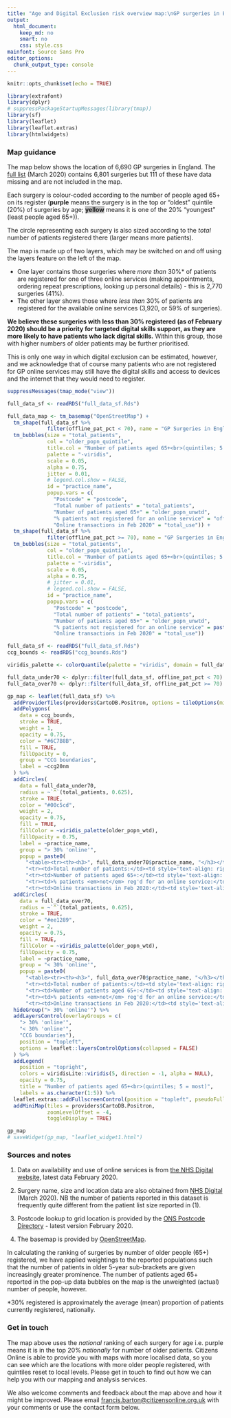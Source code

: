 ```yaml
---
title: "Age and Digital Exclusion risk overview map:\nGP surgeries in England"
output: 
  html_document: 
    keep_md: no
    smart: no
    css: style.css
mainfont: Source Sans Pro
editor_options: 
  chunk_output_type: console
---
```


```r
knitr::opts_chunk$set(echo = TRUE)

library(extrafont)
library(dplyr)
# suppressPackageStartupMessages(library(tmap))
library(sf)
library(leaflet)
library(leaflet.extras)
library(htmlwidgets)
```


### Map guidance

The map below shows the location of 6,690 GP surgeries in England. The [full list](https://digital.nhs.uk/data-and-information/publications/statistical/patients-registered-at-a-gp-practice/march-2020) (March 2020) contains 6,801 surgeries but 111 of these have data missing and are not included in the map.

Each surgery is colour-coded according to the number of people aged 65+ on its register (<span style="color: `r viridisLite::viridis(n = 5)[[1]]`;">**purple**</span> means the surgery is in the top or "oldest" quintile (20%) of surgeries by age; <span style="color: `r viridisLite::viridis(n = 5)[[5]]`; background-color: #bfbfbf;">**yellow**</span> means it is one of the 20% "youngest" (least people aged 65+)).

The circle representing each surgery is also sized according to the *total* number of patients registered there (larger means more patients).

The map is made up of two layers, which may be switched on and off using the layers feature on the left of the map.

- One layer contains those surgeries where _more than_ 30%* of patients are registered for one of three online services (making appointments, ordering repeat prescriptions, looking up personal details) - this is 2,770 surgeries (41%).
- The other layer shows those where _less than_ 30% of patients are registered for the available online services (3,920, or 59% of surgeries).

**We believe these surgeries with less than 30% registered (as of February 2020) should be a priority for targeted digital skills support, as they are more likely to have patients who lack digital skills.** Within this group, those with higher numbers of older patients may be further prioritised.

This is only one way in which digital exclusion can be estimated, however, and we acknowledge that of course many patients who are not registered for GP online services may still have the digital skills and access to devices and the internet that they would need to register.



```r

suppressMessages(tmap_mode("view"))

full_data_sf <- readRDS("full_data_sf.Rds")

full_data_map <- tm_basemap("OpenStreetMap") +
  tm_shape(full_data_sf %>%
             filter(offline_pat_pct < 70), name = "GP Surgeries in England (>30% using GP online services)") +
  tm_bubbles(size = "total_patients",
             col = "older_popn_quintile",
             title.col = "Number of patients aged 65+<br>(quintiles; 5 = most)",
             palette = "-viridis",
             scale = 0.05,
             alpha = 0.75,
             jitter = 0.01,
             # legend.col.show = FALSE,
             id = "practice_name",
             popup.vars = c(
               "Postcode" = "postcode",
               "Total number of patients" = "total_patients",
               "Number of patients aged 65+" = "older_popn_unwtd",
               "% patients not registered for an online service" = "offline_pat_pct",
               "Online transactions in Feb 2020" = "total_use")) +
  tm_shape(full_data_sf %>%
             filter(offline_pat_pct >= 70), name = "GP Surgeries in England (<30% using GP online services)") +
  tm_bubbles(size = "total_patients",
             col = "older_popn_quintile",
             title.col = "Number of patients aged 65+<br>(quintiles; 5 = most)",
             palette = "-viridis",
             scale = 0.05,
             alpha = 0.75,
             # jitter = 0.01,
             # legend.col.show = FALSE,
             id = "practice_name",
             popup.vars = c(
               "Postcode" = "postcode",
               "Total number of patients" = "total_patients",
               "Number of patients aged 65+" = "older_popn_unwtd",
               "% patients not registered for an online service" = paste0("offline_pat_pct", "%"),
               "Online transactions in Feb 2020" = "total_use"))

```

```r

full_data_sf <- readRDS("full_data_sf.Rds")
ccg_bounds <- readRDS("ccg_bounds.Rds")

viridis_palette <- colorQuantile(palette = "viridis", domain = full_data_sf$older_popn_wtd, n = 5, reverse = TRUE)

full_data_under70 <- dplyr::filter(full_data_sf, offline_pat_pct < 70)
full_data_over70 <- dplyr::filter(full_data_sf, offline_pat_pct >= 70)

gp_map <- leaflet(full_data_sf) %>% 
  addProviderTiles(providers$CartoDB.Positron, options = tileOptions(minZoom = 7, maxZoom = 14)) %>% 
  addPolygons(
    data = ccg_bounds,
    stroke = TRUE,
    weight = 1,
    opacity = 0.75,
    color = "#6C7B8B",
    fill = TRUE,
    fillOpacity = 0,
    group = "CCG boundaries",
    label = ~ccg20nm
  ) %>% 
  addCircles(
    data = full_data_under70,
    radius = ~`^`(total_patients, 0.625),
    stroke = TRUE,
    color = "#00c5cd",
    weight = 2,
    opacity = 0.75,
    fill = TRUE,
    fillColor = ~viridis_palette(older_popn_wtd),
    fillOpacity = 0.75,
    label = ~practice_name,
    group = "> 30% 'online'",
    popup = paste0(
      "<table><tr><th><h3>", full_data_under70$practice_name, "</h3></th><th style = 'font-weight: 400;'>", full_data_under70$postcode, "</th></tr>",
      "<tr><td>Total number of patients:</td><td style='text-align: right'><strong>", full_data_under70$total_patients, "</strong></td></tr>",
      "<tr><td>Number of patients aged 65+:</td><td style='text-align: right'><strong>", full_data_under70$older_popn_unwtd, "</strong></td></tr>",
      "<tr><td>% patients <em>not</em> reg'd for an online service:</td><td style='text-align: right'><strong>", full_data_under70$offline_pat_pct, "%</strong></td></tr>",
      "<tr><td>Online transactions in Feb 2020:</td><td style='text-align: right'><strong>", full_data_under70$total_use, "</strong></td></tr></table>")) %>% 
  addCircles(
    data = full_data_over70,
    radius = ~`^`(total_patients, 0.625),
    stroke = TRUE,
    color = "#ee1289",
    weight = 2,
    opacity = 0.75,
    fill = TRUE,
    fillColor = ~viridis_palette(older_popn_wtd),
    fillOpacity = 0.75,
    label = ~practice_name,
    group = "< 30% 'online'",
    popup = paste0(
      "<table><tr><th><h3>", full_data_over70$practice_name, "</h3></th><th style = 'font-weight: 400;'>", full_data_over70$postcode, "</th></tr>",
      "<tr><td>Total number of patients:</td><td style='text-align: right'><strong>", full_data_over70$total_patients, "</strong></td></tr>",
      "<tr><td>Number of patients aged 65+:</td><td style='text-align: right'><strong>", full_data_over70$older_popn_unwtd, "</strong></td></tr>",
      "<tr><td>% patients <em>not</em> reg'd for an online service:</td><td style='text-align: right'><strong>", full_data_over70$offline_pat_pct, "%</strong></td></tr>",
      "<tr><td>Online transactions in Feb 2020:</td><td style='text-align: right'><strong>", full_data_over70$total_use, "</strong></td></tr></table>")) %>% 
  hideGroup("> 30% 'online'") %>% 
  addLayersControl(overlayGroups = c(
    "> 30% 'online'",
    "< 30% 'online'",
    "CCG boundaries"),
    position = "topleft",
    options = leaflet::layersControlOptions(collapsed = FALSE)
  ) %>% 
  addLegend(
    position = "topright",
    colors = viridisLite::viridis(5, direction = -1, alpha = NULL),
    opacity = 0.75,
    title = "Number of patients aged 65+<br>(quintiles; 5 = most)",
    labels = as.character(1:5)) %>% 
  leaflet.extras::addFullscreenControl(position = "topleft", pseudoFullscreen = FALSE) %>% 
  addMiniMap(tiles = providers$CartoDB.Positron,
             zoomLevelOffset = -4,
             toggleDisplay = TRUE)

gp_map
# saveWidget(gp_map, "leaflet_widget1.html")

```


### Sources and notes
1. Data on availability and use of online services is from [the NHS Digital website](https://digital.nhs.uk/data-and-information/data-collections-and-data-sets/data-collections/pomi), latest data February 2020.

2. Surgery name, size and location data are also obtained from [NHS Digital](https://digital.nhs.uk/data-and-information/publications/statistical/patients-registered-at-a-gp-practice/march-2020) (March 2020). NB the number of patients reported in this dataset is frequently quite different from the patient list size reported in (1).

3. Postcode lookup to grid location is provided by the [ONS Postcode Directory](https://geoportal.statistics.gov.uk/datasets/ons-postcode-directory-february-2020) - latest version February 2020.

4. The basemap is provided by [OpenStreetMap](https://openstreetmap.org).

In calculating the ranking of surgeries by number of older people (65+) registered, we have applied weightings to the reported populations such that the number of patients in older 5-year sub-brackets are given increasingly greater prominence. The number of patients aged 65+ reported in the pop-up data bubbles on the map is the unweighted (actual) number of people, however.

*30% registered is approximately the average (mean) proportion of patients currently registered, nationally.

### Get in touch

The map above uses the _national_ ranking of each surgery for age i.e. purple means it is in the top 20% _nationally_ for number of older patients. Citizens Online is able to provide you with maps with more localised data, so you can see which are the locations with more older people registered, with quintiles reset to local levels. Please get in touch to find out how we can help you with our mapping and analysis services.

We also welcome comments and feedback about the map above and how it might be improved. Please email [francis.barton@citizensonline.org.uk](mailto:francis.barton@citizensonline.org.uk) with your comments or use the contact form below.

